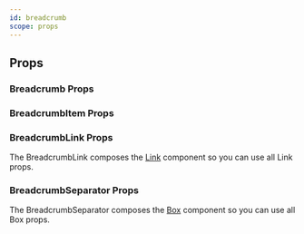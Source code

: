 ```yaml
---
id: breadcrumb
scope: props
---
```


## Props

### Breadcrumb Props

<PropsTable of='Breadcrumb' />

### BreadcrumbItem Props

<PropsTable of='BreadcrumbItem' />

### BreadcrumbLink Props

The BreadcrumbLink composes the [Link](/link) component so you can use all Link
props.

<PropsTable of='BreadcrumbLink' />

### BreadcrumbSeparator Props

The BreadcrumbSeparator composes the [Box](/docs/components/layout/box)
component so you can use all Box props.
